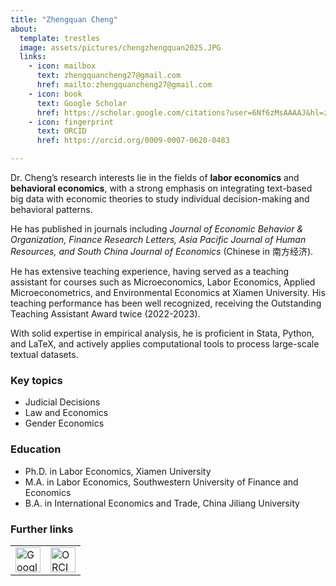 ```yaml
---
title: "Zhengquan Cheng"
about:
  template: trestles
  image: assets/pictures/chengzhengquan2025.JPG
  links:
    - icon: mailbox
      text: zhengquancheng27@gmail.com
      href: mailto:zhengquancheng27@gmail.com
    - icon: book
      text: Google Scholar
      href: https://scholar.google.com/citations?user=6Nf6zMsAAAAJ&hl=zh-CN
    - icon: fingerprint
      text: ORCID
      href: https://orcid.org/0009-0007-0620-0483

---
```


Dr. Cheng’s research interests lie in the fields of **labor economics** and **behavioral economics**, with a strong emphasis on integrating text-based big data with economic theories to study individual decision-making and behavioral patterns. 

He has published in journals including *Journal of Economic Behavior & Organization, Finance Research Letters, Asia Pacific Journal of Human Resources, and South China Journal of Economics* (Chinese in 南方经济).

He has extensive teaching experience, having served as a teaching assistant for courses such as Microeconomics, Labor Economics, Applied Microeconometrics, and Environmental Economics at Xiamen University. His teaching performance has been well recognized, receiving the Outstanding Teaching Assistant Award twice (2022-2023).

With solid expertise in empirical analysis, he is proficient in Stata, Python, and LaTeX, and actively applies computational tools to process large-scale textual datasets.


### Key topics

- Judicial Decisions
- Law and Economics
- Gender Economics

### Education

- Ph.D. in Labor Economics, Xiamen University
- M.A. in Labor Economics, Southwestern University of Finance and Economics
- B.A. in International Economics and Trade, China Jiliang University

### Further links
<table width="60%" align="center">
    <tr>
        <td>
            <a href="https://scholar.google.com/citations?user=6Nf6zMsAAAAJ&hl=zh-CN">
                <img src="/assets/pictures/gs.png" alt="Google Scholar" width="40">
            </a>
        </td>
        <td>
            <a href="https://orcid.org/0009-0007-0620-0483">
                <img src="/assets/pictures/ORCID_iD.png" alt="ORCID" width="40">
            </a>
        </td>
    </tr>
</table>



